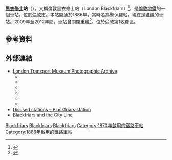 {{NoteTA
|G1 = TfL
|G2 = Transport
|G3 = UK Places
}}
{{Infobox London station
| name          = 黑衣修士<br />{{lang|en|Blackfriars}}
| symbol=rail|symbol2=underground
| alt_name      = 倫敦黑衣修士（{{lang|en|London Blackfriars}}）
| manager       = {{link-en|泰晤士連線及大北方|Thameslink and Great Northern|泰晤士連線}}
| manager1      = [[倫敦地鐵|倫敦地鐵]]
| manager2      =
| owner         = [[英國國營鐵路公司|英國國營鐵路公司]]
| owner1        = [[倫敦交通局|倫敦交通局]]
| owner2        =
| locale        = [[黑衣修士|黑衣修士]]
| borough       = [[倫敦市|倫敦市]]
| platforms     = 6
| fare_zone     = 1
| fare_zone_1   =
| railcode      = BFR
| dft_category  = A
| railcode2     =
| tubecode      =
| image_name    = Blackfriars_tube_stn_and_Thameslink_northern_entrance_2012.JPG
| image_alt     =
| caption       = [[維多利亞女王街|維多利亞女王街]]2012年重建後的北入口
| latitude      = 51.5116
| longitude     = -0.103
| map_type      = Central London
| railexits0203 =
<!--| railexits0304 =
| railexits0405 = {{pad|1em}} 7.783
| railexits0506 = {{increase}} 8.259
| railexits0607 = {{increase}} 11.852
| railexits0708 = {{increase}} 12.440-->
| railexits0809 = {{increase}} 12.959
| railexits0910 = {{decrease}} 12.089
| railexits1011 = {{increase}} 12.708
| railexits1112 = {{increase}} 12.791
| railint1112   = 1.059
| railexits1213 = {{increase}} 13.022
| railint1213   = 1.309
| railexits1314 = {{increase}} 14.412
| railint1314   = 1.365
| railexits1415 = {{increase}} 15.149
<!--| tubeexits05   = {{increase}} 11.309
| tubeexits06   = {{increase}} 12.625
| tubeexits07   = {{decrease}} 12.621
| tubeexits08   = {{increase}} 13.140
| tubeexits09   = {{decrease}} 0 (closed)-->
| tubeexits10   = {{steady}}   0 (closed)
| tubeexits11   = {{steady}}   0 (closed) 
| tubeexits12   = {{increase}} 9.28
| tubeexits13   = {{increase}} 12.09
| interchange   = [[市長官邸站|市長官邸站]] {{rail-interchange|london|underground}}
| interchange1   = [[聖殿站|聖殿站]] {{rail-interchange|london|underground}}
| interchange2  = {{link-en|黑衣修士千禧碼頭|Blackfriars Millennium Pier}} {{rail-interchange|london|river}}
| interchange3  = [[南華克站|南華克站]] {{rail-interchange|london|underground}}
| interchange_note =<ref>{{Citation London station interchange May 2011}}</ref>
| original         = {{link-en|倫敦、查塔姆及多佛爾鐵路|London, Chatham and Dover Railway}}
| access = 是
| access_note =<ref>{{citation step free tube map}}</ref><ref>{{citation step free south east rail}}</ref>
}}
'''[[黑衣修士|黑衣修士]]站'''（{{lang-en|Blackfriars station}}），又稱倫敦黑衣修士站（London Blackfriars）<ref>{{Cite web |url=http://www.nationalrail.co.uk/stations/BFR/details.html |title=Station facilities for London Blackfriars |work=National Rail Enquiries |accessdate=29 May 2013 |archive-date=2017-01-15 |archive-url=https://web.archive.org/web/20170115162106/http://www.nationalrail.co.uk/stations/BFR/details.html |dead-url=no }}</ref>，是[[倫敦地鐵|倫敦地鐵]]的一個車站，位於[[倫敦市|倫敦市]]。本站開通於1886年，當時名為聖保羅站，現在是[[環線_(倫敦地鐵)|環線]]的車站。2009年至2012年間，車站曾關閉重建<ref name="NR20111205">{{cite news |url=http://www.bbc.co.uk/news/uk-england-london-17090565 |work=BBC News |date=20 February 2012 |title=Blackfriars Tube station reopens after three years |accessdate=2016-02-28 |archive-date=2012-02-23 |archive-url=https://web.archive.org/web/20120223005101/http://www.bbc.co.uk/news/uk-england-london-17090565 |dead-url=no }}</ref>。位於倫敦第1收費區。

==參考資料==
{{Reflist}}
==外部連結==
{{Commons category|Blackfriars station}}
{{stn art lnk|BFR|EC4V4DY}}
* [http://www.ltmcollection.org/photos/index.html/ London Transport Museum Photographic Archive]{{Wayback|url=http://www.ltmcollection.org/photos/index.html/ |date=20160303203920 }}
**{{ltmcollection|32/9872332.jpg|Station building, 1876}}
**{{ltmcollection|59/i0000859.jpg|Construction of the MDR near Blackfriars Bridge, 1869}}
**{{ltmcollection|90/9872990.jpg|Underground station ticket hall, 1927}}
**{{ltmcollection|1d/i0000d1d.jpg|Subway entrances to Underground station, 1930}}
**{{ltmcollection|hv/i00001hv.jpg|Underground station platforms, 1946}}
**{{ltmcollection|hx/i00001hx.jpg|Underground station platforms, 1963}}
* [http://www.subbrit.org.uk/sb-sites/stations/b/blackfriars/index.shtml Disused stations – Blackfriars station] {{Wayback|url=http://www.subbrit.org.uk/sb-sites/stations/b/blackfriars/index.shtml |date=20090511062325 }}
* [http://www.loveplums.co.uk/Tube/Blackfriars_Loughborough.html Blackfriars and the City Line]{{Webarchive|url=https://archive.is/20120530180739/http://www.loveplums.co.uk/Tube/Blackfriars_Loughborough.html |date=2012-05-30 }}

{{倫敦地鐵環線}}
{{倫敦地鐵區域線}}
{{倫敦的火車站}}

[[Category:環線車站_(倫敦地鐵)|Blackfriars]]
[[Category:區域線車站|Blackfriars]]
[[Category:倫敦市鐵路車站|Blackfriars]]
[[Category:1870年啟用的鐵路車站|Category:1870年啟用的鐵路車站]]
[[Category:1886年啟用的鐵路車站|Category:1886年啟用的鐵路車站]]
